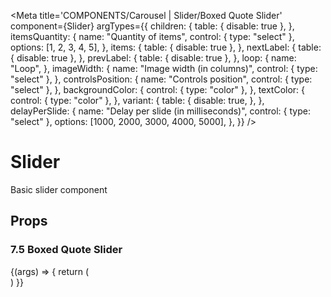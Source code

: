 
<Meta
  title='COMPONENTS/Carousel | Slider/Boxed Quote Slider'
  component={Slider}
  argTypes={{
    children: {
      table: { disable: true },
    },
    itemsQuantity: {
      name: "Quantity of items",
      control: { type: "select" },
      options: [1, 2, 3, 4, 5],
    },
    items: {
      table: { disable: true },
    },
    nextLabel: {
      table: { disable: true },
    },
    prevLabel: {
      table: { disable: true },
    },
    loop: {
      name: "Loop",
    },
    imageWidth: {
      name: "Image width (in columns)",
      control: { type: "select" },
    },
    controlsPosition: {
      name: "Controls position",
      control: { type: "select" },
    },
    backgroundColor: {
      control: { type: "color" },
    },
    textColor: {
      control: { type: "color" },
    },
    variant: {
      table: {
        disable: true,
      },
    },
    delayPerSlide: {
      name: "Delay per slide (in milliseconds)",
      control: { type: "select" },
      options: [1000, 2000, 3000, 4000, 5000],
    },
  }}
/>

# Slider

Basic slider component

## Props

<Props of={Slider} />



### 7.5 Boxed Quote Slider

<Preview>
  <Story
    name='Boxed Quote Slider'
    args={{ loop: true }}
    parameters={{
      controls: {
        exclude: [
          "Image width (in columns)",
          "Controls position",
          "backgroundColor",
          "textColor",
          "Delay per slide (in milliseconds)",
          "Loop",
        ],
      },
    }}
  >
    {(args) => {
      return (
        <div style={{ margin: "20px" }}>
          <Wrapper>
            <Slider
              items={logoItems.slice(0, args.itemsQuantity)}
              variant='boxedQuote'
            />
          </Wrapper>
        </div>
      )
    }}
  </Story>
</Preview>
